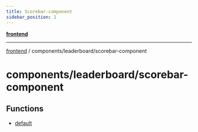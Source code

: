 ```yaml
---
title: Scorebar-component
sidebar_position: 1
---
```


[**frontend**](./scorebar-component/../../..)

***

[frontend](./scorebar-component/../../..) / components/leaderboard/scorebar-component

# components/leaderboard/scorebar-component

## Functions

- [default](./scorebar-component/functions/default)
